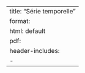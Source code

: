 --- 
title: "Série temporelle"
format: 
  html: default
  pdf:
    header-includes:
      - \usepackage{mathtools} 
--- 